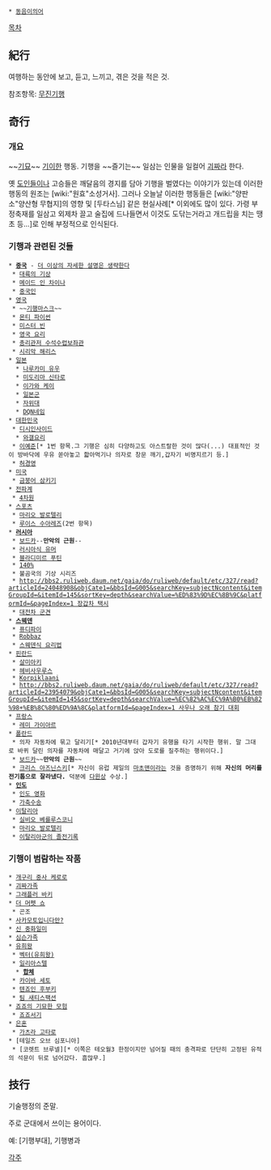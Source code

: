  * [[동음이의어]]

[[목차]]
== 紀行 ==
여행하는 동안에 보고, 듣고, 느끼고, 겪은 것을 적은 것. 

참조항목: [[무진기행]]

== 奇行 ==
=== 개요 ===
~~[[기묘]]~~ [[기이]]한 행동. 기행을 ~~즐기는~~ 일삼는 인물을 일컬어 [[괴짜]]라 한다. 

옛 [[도인]]들이나 고승들은 깨달음의 경지를 담아 기행을 벌였다는 이야기가 있는데 이러한 행동의 원조는 [wiki:"원효"소성거사]. 그러나 오늘날 이러한 행동들은 [wiki:"양판소"양산형 무협지]의 영향 및 [두타스님] 같은 현실사례[* 이외에도 많이 있다. 가령 부정축재를 일삼고 외제차 끌고 술집에 드나들면서 이것도 도닦는거라고 개드립을 치는 땡초 등...]로 인해 부정적으로 인식된다. 

=== 기행과 관련된 것들 ===
 * '''[[중국]]''' - [[더 이상의 자세한 설명은 생략한다]]
  * [[대륙의 기상]]
  * [[메이드 인 차이나]]
  * [[중국인]]
 * [[영국]]
  * ~~[[기행마스크]]~~
  * [[몬티 파이썬]]
  * [[미스터 빈]]
  * [[영국 요리]]
  * [[총리관저 수석수렵보좌관]]
  * [[시리악 해리스]]
 * [[일본]]
   * [[나루카미 유우]]
   * [[미도리마 신타로]]
   * [[이가와 케이]]
   * [[일본군]]
   * [[자위대]]
   * [[DQN네임]]
 * [[대한민국]]
  * [[디시인사이드]]
   * [[와갤요리]]
  * [[이예준]][* 1번 항목.그 기행은 심히 다양하고도 아스트랄한 것이 많다(...) 대표적인 것이 방바닥에 우유 쏟아놓고 핣아먹기나 의자로 창문 깨기,갑자기 비명지르기 등.]
  * [[허경영]]
 * [[미국]]
  * [[금붕어 삼키기]]
 * [[전파계]]
  * [[4차원]]
 * [[스포츠]]
  * [[마리오 발로텔리]]
  * [[루이스 수아레즈]](2번 항목)
 * '''[[러시아]]'''
  * [[보드카]]--'''만악의 근원'''--
  * [[러시아식 유머]]
  * [[블라디미르 푸틴]]
  * [[2012 러시아 대선|140%]]
  * 불곰국의 기상 시리즈
  * [[http://bbs2.ruliweb.daum.net/gaia/do/ruliweb/default/etc/327/read?articleId=24048908&objCate1=&bbsId=G005&searchKey=subjectNcontent&itemGroupId=&itemId=145&sortKey=depth&searchValue=%ED%83%9D%EC%8B%9C&platformId=&pageIndex=1 장갑차 택시]]
  * [[대전차 군견]]
 * '''[[스웨덴]]'''
  * [[퓨디파이]]
  * [[Robbaz]]
  * [[스웨덴식 요리법]]
 * [[핀란드]]
  * [[살미아키]]
  * [[헤비사우루스]]
  * [[Korpiklaani]]
  * [[http://bbs2.ruliweb.daum.net/gaia/do/ruliweb/default/etc/327/read?articleId=23954079&objCate1=&bbsId=G005&searchKey=subjectNcontent&itemGroupId=&itemId=145&sortKey=depth&searchValue=%EC%82%AC%EC%9A%B0%EB%82%98+%EB%8C%80%ED%9A%8C&platformId=&pageIndex=1 사우나 오래 참기 대회]]
 * [[프랑스]]
  * [[레미 가이아르]]
 * [[폴란드]]
  * 의자 자동차에 묶고 달리기[* 2010년대부터 갑자기 유행을 타기 시작한 행위. 말 그대로 바퀴 달린 의자를 자동차에 매달고 거기에 앉아 도로를 질주하는 행위이다.]
  * [[보드카]]~~'''만악의 근원'''~~
  * [[다윈상|크리스 아즈닌스키]][* 자신이 유럽 제일의 [[마초맨]]이라는 것을 증명하기 위해 '''자신의 머리를 전기톱으로 잘라냈다.''' 덕분에 [[다윈상]] 수상.]
 * '''[[인도]]'''
  * [[인도 영화]]
  * [[가축수송]]
 * [[이탈리아]]
  * [[실비오 베를루스코니]]
  * [[마리오 발로텔리]]
  * [[이탈리아군의 졸전기록]]
 
=== 기행이 범람하는 작품 ===
 * [[개구리 중사 케로로]]
 * [[괴짜가족]]
 * [[그래플러 바키]]
 * [[더 머펫 쇼]]
  * 곤조
 * [[사카모토입니다만?]]
 * [[신 중화일미]]
 * [[심슨가족]]
 * [[유희왕]]
  * [[벡터(유희왕)]]
  * [[일리아스텔]]
   * '''[[합체]]'''
  * [[카이바 세토]]
  * [[텐죠인 후부키]]
  * [[팀 새티스팩션]]
 * [[죠죠의 기묘한 모험]]
  * [[죠죠서기]]
 * [[은혼]]
  * [[가츠라 고타로]]
 * [테일즈 오브 심포니아]
  * [코렛트 브루넬][* 이쪽은 테오월3 한정이지만 넘어질 때의 충격파로 단단히 고정된 유적의 석문이 뒤로 넘어갔다. 흠많무.]
== 技行 ==
기술행정의 준말.

주로 군대에서 쓰이는 용어이다.

예: [기행부대], 기행병과

[[각주]]
